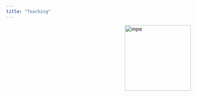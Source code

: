```yaml
---
title: "Teaching"
---
```




<img src="images/mahmoud_photo.png" alt="mpe" width = "180px" align="right"> </img>